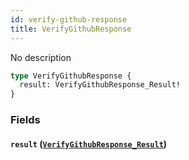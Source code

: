 ```yaml
---
id: verify-github-response
title: VerifyGithubResponse
---
```



No description

```graphql
type VerifyGithubResponse {
  result: VerifyGithubResponse_Result!
}
```


### Fields

#### `result` ([`VerifyGithubResponse_Result`](/cyberconnect-api/reference/enums/verify-github-response-result))






